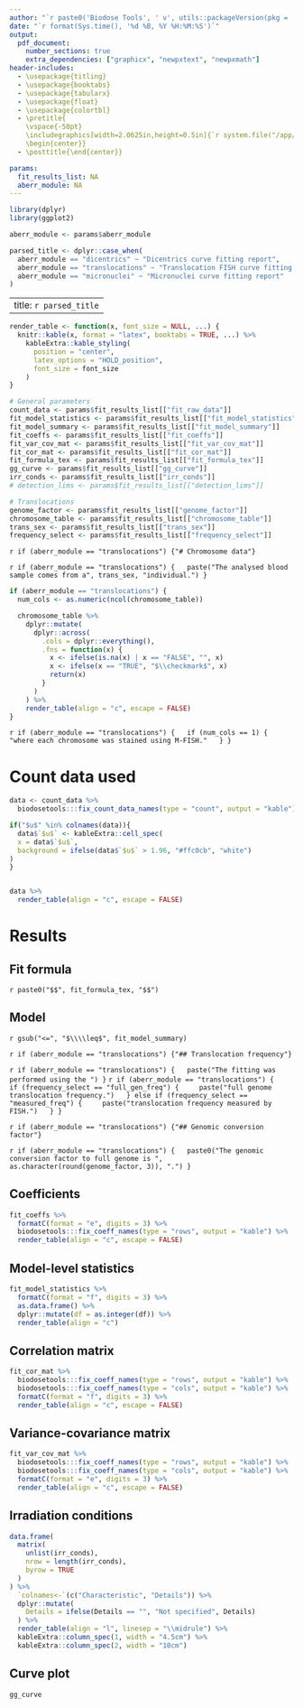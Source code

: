 ```yaml
---
author: "`r paste0('Biodose Tools', ' v', utils::packageVersion(pkg = 'biodosetools'))`"
date: "`r format(Sys.time(), '%d %B, %Y %H:%M:%S')`"
output:
  pdf_document:
    number_sections: true
    extra_dependencies: ["graphicx", "newpxtext", "newpxmath"]
header-includes:
  - \usepackage{titling}
  - \usepackage{booktabs}
  - \usepackage{tabularx}
  - \usepackage{float}
  - \usepackage{colortbl}
  - \pretitle{
    \vspace{-50pt}
    \includegraphics[width=2.0625in,height=0.5in]{`r system.file("/app/reports/logo.pdf", package = "biodosetools")`}\LARGE\\
    \begin{center}}
  - \posttitle{\end{center}}

params:
  fit_results_list: NA
  aberr_module: NA
---
```


```r
library(dplyr)
library(ggplot2)
```

```r
aberr_module <- params$aberr_module

parsed_title <- dplyr::case_when(
  aberr_module == "dicentrics" ~ "Dicentrics curve fitting report",
  aberr_module == "translocations" ~ "Translocation FISH curve fitting report",
  aberr_module == "micronuclei" ~ "Micronuclei curve fitting report"
)
```

---
title: `r parsed_title`
---

```r
render_table <- function(x, font_size = NULL, ...) {
  knitr::kable(x, format = "latex", booktabs = TRUE, ...) %>%
    kableExtra::kable_styling(
      position = "center",
      latex_options = "HOLD_position",
      font_size = font_size
    )
}
```

```r
# General parameters
count_data <- params$fit_results_list[["fit_raw_data"]]
fit_model_statistics <- params$fit_results_list[["fit_model_statistics"]]
fit_model_summary <- params$fit_results_list[["fit_model_summary"]]
fit_coeffs <- params$fit_results_list[["fit_coeffs"]]
fit_var_cov_mat <- params$fit_results_list[["fit_var_cov_mat"]]
fit_cor_mat <- params$fit_results_list[["fit_cor_mat"]]
fit_formula_tex <- params$fit_results_list[["fit_formula_tex"]]
gg_curve <- params$fit_results_list[["gg_curve"]]
irr_conds <- params$fit_results_list[["irr_conds"]]
# detection_lims <- params$fit_results_list[["detection_lims"]]

# Translocations
genome_factor <- params$fit_results_list[["genome_factor"]]
chromosome_table <- params$fit_results_list[["chromosome_table"]]
trans_sex <- params$fit_results_list[["trans_sex"]]
frequency_select <- params$fit_results_list[["frequency_select"]]
```


`r if (aberr_module == "translocations") {"# Chromosome data"}`

`r if (aberr_module == "translocations") {
  paste("The analysed blood sample comes from a", trans_sex, "individual.")
}
`

```r
if (aberr_module == "translocations") {
  num_cols <- as.numeric(ncol(chromosome_table))

  chromosome_table %>%
    dplyr::mutate(
      dplyr::across(
        .cols = dplyr::everything(),
        .fns = function(x) {
          x <- ifelse(is.na(x) | x == "FALSE", "", x)
          x <- ifelse(x == "TRUE", "$\\checkmark$", x)
          return(x)
        }
      )
    ) %>%
    render_table(align = "c", escape = FALSE)
}
```

`r if (aberr_module == "translocations") {
  if (num_cols == 1) {
    "where each chromosome was stained using M-FISH."
  }
}`


# Count data used

```r
data <- count_data %>%
  biodosetools:::fix_count_data_names(type = "count", output = "kable")

if("$u$" %in% colnames(data)){
  data$`$u$` <- kableExtra::cell_spec(
  x = data$`$u$`,
  background = ifelse(data$`$u$` > 1.96, "#ffc0cb", "white")
)
}


data %>%
  render_table(align = "c", escape = FALSE)
```


# Results

## Fit formula

`r paste0("$$", fit_formula_tex, "$$")`

## Model

`r gsub("<=", "$\\\\leq$", fit_model_summary)`

`r if (aberr_module == "translocations") {"## Translocation frequency"}`

`r if (aberr_module == "translocations") {
  paste("The fitting was performed using the ")
}
`
`r if (aberr_module == "translocations") {
  if (frequency_select == "full_gen_freq") {
    paste("full genome translocation frequency.")
  } else if (frequency_select == "measured_freq") {
    paste("translocation frequency measured by FISH.")
  }
}
`

`r if (aberr_module == "translocations") {"## Genomic conversion factor"}`

`r if (aberr_module == "translocations") {
  paste0("The genomic conversion factor to full genome is ", as.character(round(genome_factor, 3)), ".")
}
`

## Coefficients

```r
fit_coeffs %>%
  formatC(format = "e", digits = 3) %>%
  biodosetools:::fix_coeff_names(type = "rows", output = "kable") %>%
  render_table(align = "c", escape = FALSE)
```

## Model-level statistics

```r
fit_model_statistics %>%
  formatC(format = "f", digits = 3) %>%
  as.data.frame() %>%
  dplyr::mutate(df = as.integer(df)) %>%
  render_table(align = "c")
```

## Correlation matrix

```r
fit_cor_mat %>%
  biodosetools:::fix_coeff_names(type = "rows", output = "kable") %>%
  biodosetools:::fix_coeff_names(type = "cols", output = "kable") %>%
  formatC(format = "f", digits = 3) %>%
  render_table(align = "c", escape = FALSE)
```

## Variance-covariance matrix

```r
fit_var_cov_mat %>%
  biodosetools:::fix_coeff_names(type = "rows", output = "kable") %>%
  biodosetools:::fix_coeff_names(type = "cols", output = "kable") %>%
  formatC(format = "e", digits = 3) %>%
  render_table(align = "c", escape = FALSE)
```

## Irradiation conditions

```r
data.frame(
  matrix(
    unlist(irr_conds),
    nrow = length(irr_conds),
    byrow = TRUE
  )
) %>%
  `colnames<-`(c("Characteristic", "Details")) %>%
  dplyr::mutate(
    Details = ifelse(Details == "", "Not specified", Details)
  ) %>% 
  render_table(align = "l", linesep = "\\midrule") %>%
  kableExtra::column_spec(1, width = "4.5cm") %>%
  kableExtra::column_spec(2, width = "10cm")
```

## Curve plot

```r
gg_curve
```
